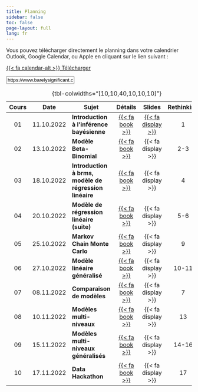 ```yaml
---
title: Planning
sidebar: false
toc: false
page-layout: full
lang: fr
---
```


::: {.callout-tip}

Vous pouvez télécharger directement le planning dans votre calendrier Outlook, Google Calendar, ou Apple en cliquant sur le lien suivant :

::: {.grid}

::: {.g-col-12 .g-col-md-2}
<p class="download-btn"><a class="btn btn-danger btn-sm" href="./files/planning.ics" role="button">{{< fa calendar-alt >}} Télécharger </a></p>
:::

::: {.g-col-12 .g-col-md-10}
<p><input class="form-control" type="text" value="https://www.barelysignificant.com/IMSB2022/files/planning.ics" onclick="this.select()" readonly></p>
:::

:::

:::

| Cours | Date | Sujet | Détails | Slides | Rethinking |
|:-----:|:----:|-------|:----------:|:-------:|:------:|:----:|
| 01 | 11.10.2022 | **Introduction à l'inférence bayésienne** | [{{< fa book >}}](./content/cours01.qmd) | [{{< fa display >}}](./slides/html/cours01.html) | 1 |
| 02 | 13.10.2022 | **Modèle Beta-Binomial** | [{{< fa book >}}](./content/cours02.qmd) | {{< fa display >}} | 2-3 |
| 03 | 18.10.2022 | **Introduction à brms, modèle de régression linéaire** | [{{< fa book >}}](./content/cours03.qmd) | {{< fa display >}} | 4 |
| 04 | 20.10.2022 | **Modèle de régression linéaire (suite)** | [{{< fa book >}}](./content/cours04.qmd) | {{< fa display >}} | 5-6 |
| 05 | 25.10.2022 | **Markov Chain Monte Carlo** | [{{< fa book >}}](./content/cours05.qmd) | {{< fa display >}} | 9 |
| 06 | 27.10.2022 | **Modèle linéaire généralisé** | [{{< fa book >}}](./content/cours06.qmd) | {{< fa display >}} | 10-11 |
| 07 | 08.11.2022 | **Comparaison de modèles** | [{{< fa book >}}](./content/cours07.qmd) | {{< fa display >}} | 7 |
| 08 | 10.11.2022 | **Modèles multi-niveaux** | [{{< fa book >}}](./content/cours08.qmd) | {{< fa display >}} | 13 |
| 09 | 15.11.2022 | **Modèles multi-niveaux généralisés** | [{{< fa book >}}](./content/cours09.qmd) | {{< fa display >}} | 14-16 |
| 10 | 17.11.2022 | **Data Hackathon** | [{{< fa book >}}](./content/cours10.qmd) | {{< fa display >}} | 17 |

: {tbl-colwidths="\[10,10,40,10,10,10\]"}
